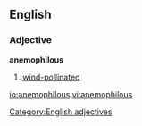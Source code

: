 ==English==
===Adjective===
'''anemophilous'''
# [[wind-pollinated]]



[[Category:English adjectives]]

[[io:anemophilous]]
[[vi:anemophilous]]